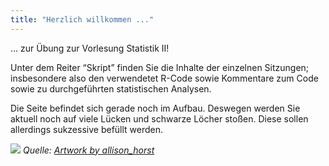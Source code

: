 ```yaml
---
title: "Herzlich willkommen ..."
---
```


... zur Übung zur Vorlesung Statistik II!

Unter dem Reiter "Skript" finden Sie die Inhalte der einzelnen Sitzungen; insbesondere also den verwendetet R-Code sowie Kommentare zum Code sowie zu durchgeführten statistischen Analysen.

Die Seite befindet sich gerade noch im Aufbau. Deswegen werden Sie aktuell noch auf viele Lücken und schwarze Löcher stoßen. Diese sollen allerdings sukzessive befüllt werden.

![](images/R_learners.png)
*Quelle: [Artwork by allison_horst](https://twitter.com/allison_horst)*

